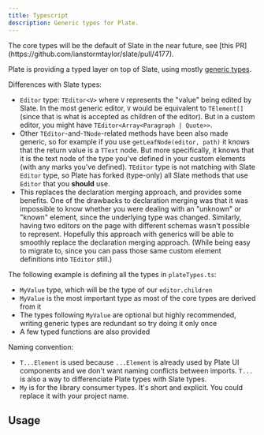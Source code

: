 ```yaml
---
title: Typescript
description: Generic types for Plate.
---
```


<Callout>
  The core types will be the default of Slate in the near future, see [this
  PR](https://github.com/ianstormtaylor/slate/pull/4177).
</Callout>

Plate is providing a typed layer on top of Slate, using mostly [generic types](https://www.typescriptlang.org/docs/handbook/2/generics.html).

Differences with Slate types:

- `Editor` type: `TEditor<V>` where `V` represents the "value" being edited by Slate. In the most generic editor, `V` would be equivalent to `TElement[]` (since that is what is accepted as children of the editor). But in a custom editor, you might have `TEditor<Array<Paragraph | Quote>>`.
- Other `TEditor`-and-`TNode`-related methods have been also made generic, so for example if you use `getLeafNode(editor, path)` it knows that the return value is a `TText` node. But more specifically, it knows that it is the text node of the type you've defined in your custom elements (with any marks you've defined). `TEditor` type is not matching with Slate `Editor` type, so Plate has forked (type-only) all Slate methods that use `Editor` that you **should** use.
- This replaces the declaration merging approach, and provides some benefits. One of the drawbacks to declaration merging was that it was impossible to know whether you were dealing with an "unknown" or "known" element, since the underlying type was changed. Similarly, having two editors on the page with different schemas wasn't possible to represent. Hopefully this approach with generics will be able to smoothly replace the declaration merging approach. (While being easy to migrate to, since you can pass those same custom element definitions into `TEditor` still.)

The following example is defining all the types in `plateTypes.ts`:

- `MyValue` type, which will be the type of our `editor.children`
- `MyValue` is the most important type as most of the core types are derived from it
- The types following `MyValue` are optional but highly recommended, writing generic types are redundant so try doing it only once
- A few typed functions are also provided

Naming convention:

- `T...Element` is used because `...Element` is already used by Plate UI components and we don't want naming conflicts between imports. `T...` is also a way to differenciate Plate types with Slate types.
- `My` is for the library consumer types. It's short and explicit. You could replace it with your project name.

## Usage

<ComponentSource src="/src/lib/plate/plate-types.ts" />
